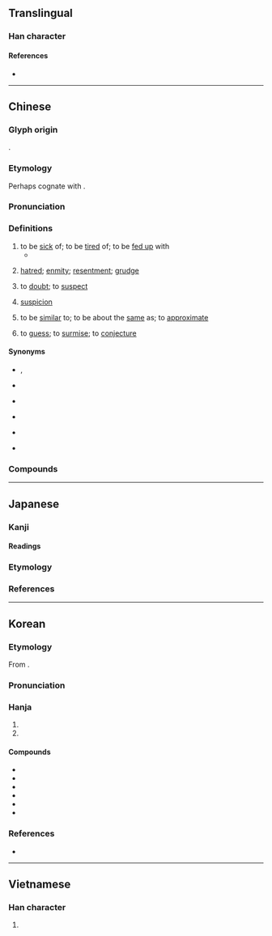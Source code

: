 {{character info}}
==Translingual==

===Han character===
{{Han char|rn=38|rad=女|as=10|sn=13|four=48437|canj=VTXC|ids=⿰女兼}}

====References====
* {{Han ref|kx=0269.090|dkj=06618|dj=0536.200|hdz=21073.080|uh=5ACC|ud=23244|bh=B6FB|bd=46843}}

----

==Chinese==
{{zh-forms|ss=𢙝|alt=}}

===Glyph origin===
{{Han etym}}
{{Han compound|女|兼|c1=s|c2=p|t1=woman|ls=psc}}.

===Etymology===
Perhaps cognate with {{cog|my|ခန့်||to guess, estimate}}.

===Pronunciation===
{{zh-pron
|m=xián
|m-s=
|c=jim4
|c-t=
|g=
|h=pfs=hiàm
|j=
|mb=hǐng
|md=hièng
|mn=ml,tw,sg:hiâm
|mn-t=hiam5
|w=3hhi
|x=
|mc=y
|oc=y
|ma=y
|cat=v,n
}}

===Definitions===
{{zh-hanzi}}

# to be [[sick]] of; to be [[tired]] of; to be [[fed up]] with
#* {{zh-x|後面 個 司機 嫌 我 慢，就 扒 咗 我 頭。|The driver behind me '''was fed up with''' me for being too slow, so they cut in front of me.|C}}
# {{lb|zh|literary|or in compounds}} [[hatred]]; [[enmity]]; [[resentment]]; [[grudge]]
# {{lb|zh|literary|or in compounds}} to [[doubt]]; to [[suspect]]
# {{lb|zh|literary|or in compounds}} [[suspicion]] {{gl|the state of being suspected}}
# {{lb|zh|literary|or in compounds}} to be [[similar]] to; to be about the [[same]] as; to [[approximate]]
# {{lb|zh|literary|or in compounds}} to [[guess]]; to [[surmise]]; to [[conjecture]]

====Synonyms====
* {{s|to be sick of}} {{zh-l|膩煩}}, {{zh-l|厭煩}}
* {{s|hatred}}
{{zh-syn-saurus|冤仇}}
* {{s|to doubt}}
{{zh-syn-saurus|心存疑惑}}
* {{s|suspicion}}
{{zh-syn-saurus|嫌疑}}
* {{s|to be similar to}}
{{zh-syn-saurus|類似}}
* {{s|to guess}}
{{zh-syn-saurus|估計}}

===Compounds===
{{zh-der|愛富嫌貧|兇嫌|不避嫌疑|主嫌|可嫌|嫌棄|嫌隙|引嫌|不嫌|前嫌|惡嫌|嫌貧愛富|嫌疵|嫌疑犯|嫌疑|嫌犯|嫌憎|嫌怨|嫌忌|嫌好道醜|嫌好道惡|嫌疑分子|嫌鄙|多嫌|嫌惡|休嫌|瓜田之嫌|搶嫌|睚眥之嫌|瓜李之嫌|挾嫌|猜嫌|涉嫌|棄嫌|防嫌|罪嫌|遠嫌|重嫌|避嫌|討嫌|竊嫌|嫌錢腥|仇嫌|冒嫌|別嫌|取嫌|嗔嫌|嗤嫌|嫌乎|嫌厭|嫌名|嫌唬|嫌好|嫌好道歉|嫌微|嫌怕|嫌恨|嫌惎|嫌惑|嫌猜|嫌舋|嫌責|嫌貳|嫌郤|嫌釁|嫌長道短|嫌閒|嫌間|嫌難|嫌韻|宿嫌|小嫌|微嫌|怨嫌|怪嫌|恨嫌|憎嫌|挑三嫌四|搆嫌|昵嫌|時嫌|暱嫌|曲嫌|決嫌|無嫌|煩嫌|特嫌|疏嫌|疑嫌|瞋嫌|私嫌|自嫌|衽席之嫌|親嫌|討人嫌|說好嫌歹|譏嫌|變嫌|讎嫌|責嫌|辟嫌|避李嫌瓜|釋嫌|隙嫌|齒馬之嫌}}

{{zh-cat|Intermediate|Emotions}}

----

==Japanese==
{{ja-kanji forms-IVS
|vs1=01
|vs2=03
|col-vs1=aj
|col-vs2=hdmj
|pic-vs1=U5acc-kyu.svg
|ref={{R:Kanjipedia|0001943600}}
}}

===Kanji===
{{ja-kanji|grade=c|rs=女10}}

====Readings====
{{ja-readings
|goon=げん
|kanon=けん
|kun=いや-, きら-う, うたが-う
}}

===Etymology===
{{ja-kanjitab|いや|yomi=k}}
{{ja-see|いや}}

===References===
<references/>

----

==Korean==

===Etymology===
From {{der|ko|ltc|-}} {{ltc-l|嫌}}.

{{collapse|
* {{hanja-dongguk|ᅘᅧᆷ|hhyem}}
* {{hanja-sinjeung|혐|hyem}}
|Historical readings
|bg=#FFFFFF}}

===Pronunciation===
{{ko-hanja-pron|혐}}

===Hanja===
{{ko-hanja-search}}
{{ko-hanja|싫어하다|싫어할|혐}}

# {{hanja form of|혐|to [[hate]]}}
# {{hanja form of|혐|to [[suspect]]}}

====Compounds====
{{der-top3|Compounds}}
* {{ko-l|혐오|嫌惡}}
* {{ko-l|혐염|嫌厭}}
* {{ko-l|혐의|嫌疑}}
* {{ko-l|혐기|嫌忌}}
* {{ko-l|시혐|猜嫌}}
* {{ko-l|혐기성|嫌氣性}}
{{der-bottom}}

===References===
* {{R:hanjadoc|2370}}

----

==Vietnamese==

===Han character===
{{vi-readings|reading=hiềm, hem, hèm|rs=女10}}

# {{rfdef|vi}}